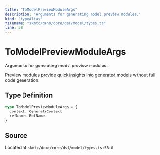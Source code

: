 ```yaml
---
title: "ToModelPreviewModuleArgs"
description: "Arguments for generating model preview modules."
kind: "typeAlias"
filename: "skmtc/deno/core/dsl/model/types.ts"
line: 58
---
```


# ToModelPreviewModuleArgs

Arguments for generating model preview modules.

Preview modules provide quick insights into generated models
without full code generation.

## Type Definition

```typescript
type ToModelPreviewModuleArgs = {
  context: GenerateContext
  refName: RefName
}
```

## Source

Located at `skmtc/deno/core/dsl/model/types.ts:58:0`
